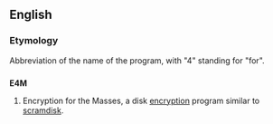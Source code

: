 ==English==
===Etymology===
Abbreviation of the name of the program, with "4" standing for "for".

==={{initialism}}===
'''E4M'''

#Encryption for the Masses, a disk [[encryption]] program similar to [[scramdisk]].